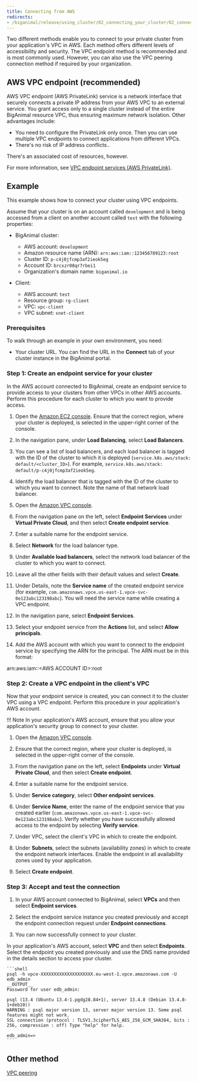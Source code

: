 ```yaml
---
title: Connecting from AWS 
redirects:
- /biganimal/release/using_cluster/02_connecting_your_cluster/02_connecting_from_aws/01_vpc_endpoint
---
```


Two different methods enable you to connect to your private cluster from your application's VPC in AWS. Each method offers different levels of accessibility and security. The VPC endpoint method is recommended and is most commonly used. However, you can also use the VPC peering connection method if required by your organization.

## AWS VPC endpoint (recommended)

AWS VPC endpoint (AWS PrivateLink) service is a network interface that securely connects a private IP address from your AWS VPC to an external service. You grant access only to a single cluster instead of the entire BigAnimal resource VPC, thus ensuring maximum network isolation. Other advantages include:

-   You need to configure the PrivateLink only once. Then you can use multiple VPC endpoints to connect applications from different VPCs.
-   There's no risk of IP address conflicts..

There's an associated cost of resources, however.

For more information, see [VPC endpoint services (AWS PrivateLink)](https://docs.aws.amazon.com/vpc/latest/privatelink/endpoint-service.html).

## Example
This example shows how to connect your cluster using VPC endpoints.

Assume that your cluster is on an account called `development` and is being accessed from a client on another account called `test` with the following properties:

-   BigAnimal cluster:
    -   AWS account: `development`
    -   Amazon resource name (ARN): `arn:aws:iam::123456789123:root`
    -   Cluster ID: `p-c4j0jfcmp3af2ieok5eg` 
    -   Account ID: `brcxzr08qr7rbei1` 
    -   Organization's domain name: `biganimal.io`

-   Client:
    -   AWS account: `test`
    -   Resource group: `rg-client`
    -   VPC: `vpc-client`
    -   VPC subnet: `snet-client`

### Prerequisites

To walk through an example in your own environment, you need:

- Your cluster URL. You can find the URL in the **Connect** tab of your cluster instance in the BigAnimal portal.


### Step 1: Create an endpoint service for your cluster

In the AWS account connected to BigAnimal, create an endpoint service to provide access to your clusters from other VPCs in other AWS accounts. Perform this procedure for each cluster to which you want to provide access.

1. Open the [Amazon EC2 console](https://console.aws.amazon.com/ec2/). Ensure that the correct region, where your cluster is deployed, is selected in the upper-right corner of the console.

1. In the navigation pane, under **Load Balancing**, select **Load Balancers**.

1. You can see a list of load balancers, and each load balancer is tagged with the ID of the cluster to which it is deployed (`service.k8s.aws/stack: default/<cluster_ID>`). For example, `service.k8s.aws/stack: default/p-c4j0jfcmp3af2ieok5eg`.

1. Identify the load balancer that is tagged with the ID of the cluster to which you want to connect. Note the name of that network load balancer.

1. Open the [Amazon VPC console](https://console.aws.amazon.com/vpc/). 

1. From the navigation pane on the left, select **Endpoint Services** under **Virtual Private Cloud**, and then select **Create endpoint service**.

1. Enter a suitable name for the endpoint service.

1. Select **Network** for the load balancer type.

1. Under **Available load balancers**, select the network load balancer of the cluster to which you want to connect. 
 
1. Leave all the other fields with their default values and select **Create**. 

1. Under Details, note the **Service name** of the created endpoint service (for example, `com.amazonaws.vpce.us-east-1.vpce-svc-0e123abc123198abc`). You will need the service name while creating a VPC endpoint.

1. In the navigation pane, select **Endpoint Services**.

1. Select your endpoint service from the **Actions** list, and select **Allow principals**.
 
1. Add the AWS account with which you want to connect to the endpoint service by specifying the ARN for the principal. The ARN must be in this format:

 arn:aws:iam::&lt;AWS ACCOUNT ID&gt;:root


### Step 2: Create a VPC endpoint in the client's VPC

Now that your endpoint service is created, you can connect it to the cluster VPC using a VPC endpoint. Perform this procedure in your application's AWS account. 

!!! Note
    In your application's AWS account, ensure that you allow your application's security group to connect to your cluster.


1. Open the [Amazon VPC console](https://console.aws.amazon.com/vpc/).

1. Ensure that the correct region, where your cluster is deployed, is selected in the upper-right corner of the console.

1. From the navigation pane on the left, select **Endpoints** under **Virtual Private Cloud**, and then select **Create endpoint**.

1. Enter a suitable name for the endpoint service.

1. Under **Service category**, select **Other endpoint services**.

1. Under **Service Name**, enter the name of the endpoint service that you created earlier (`com.amazonaws.vpce.us-east-1.vpce-svc-0e123abc123198abc`). Verify whether you have successfully allowed access to the endpoint by selecting **Verify service**.

1. Under VPC, select the client's VPC in which to create the endpoint. 

1. Under **Subnets**, select the subnets (availability zones) in which to create the endpoint network interfaces. Enable the endpoint in all availability zones used by your application.

1. Select **Create endpoint**.

### Step 3: Accept and test the connection

1. In your AWS account connected to BigAnimal, select **VPCs** and then select **Endpoint services**. 

1. Select the endpoint service instance you created previously and accept the endpoint connection request under **Endpoint connections**. 

1. You can now successfully connect to your cluster.

 In your application's AWS account, select **VPC** and then select **Endpoints**. Select the endpoint you created previously and use the DNS name provided in the details section to access your cluster.

    ```shell     
    psql -h vpce-XXXXXXXXXXXXXXXXXXXX.eu-west-1.vpce.amazonaws.com -U edb_admin      
    __OUTPUT__
    Password for user edb_admin: 

    psql (13.4 (Ubuntu 13.4-1.pgdg28.84+1), server 13.4.8 (Debian 13.4.8-1+deb10)) 
    WARNING : psql major version 13, server major version 13. Some psql features might not work. 
    SSL connection (protocol : TLSV1.3cipherTLS_AES_256_GCM_SHA384, bits : 256, compression : off) Type "help" for help. 

    edb_admin=>
    ``` 

## Other method

[VPC peering](02_vpc_peering) 
